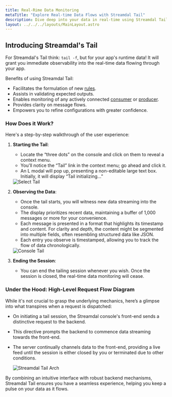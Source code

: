```yaml
---
title: Real-Rime Data Monitoring
metaTitle: "Explore Real-time Data Flows with Streamdal Tail"
description: Dive deep into your data in real-time using Streamdal Tail's intuitive interface.
layout: ../../../layouts/MainLayout.astro
---
```



<Changes />

## Introducing Streamdal's Tail

For Streamdal's Tail think: `tail -f`, but for your app's runtime data! It will 
grant you immediate observability into the real-time data flowing through your 
app.

Benefits of using Streamdal Tail:

- Facilitates the formulation of new <a href="/en/resources-support/glossary#rule-or-step" class="pkeyword">rules</a>.
- Assists in validating expected outputs.
- Enables monitoring of any actively connected <a href="/en/resources-support/glossary#consumer" class="pkeyword">consumer</a> or <a href="/en/resources-support/glossary#producer" class="pkeyword">producer</a>.
- Provides clarity on message flows.
- Empowers you to refine configurations with greater confidence.

### How Does it Work?

Here's a step-by-step walkthrough of the user experience:

1. **Starting the Tail**:
    - Locate the “three dots” on the console and click on them to reveal a context menu.
    - You'll notice the “Tail” link in the context menu; go ahead and click it.
    - An L modal will pop up, presenting a non-editable large text box. Initially, it will display “Tail initializing...” 

    <img src={selectTail} alt="Select Tail" />

2. **Observing the Data**:
    - Once the tail starts, you will witness new data streaming into the console.
    - The display prioritizes recent data, maintaining a buffer of 1,000 messages or more for your convenience.
    - Each message is presented in a format that highlights its timestamp and content. For clarity and depth, the content might be segmented into multiple fields, often resembling structured data like JSON.
    - Each entry you observe is timestamped, allowing you to track the flow of data chronologically.


    <img src={consoleTail} alt="Console Tail" />

3. **Ending the Session**:
    - You can end the tailing session whenever you wish. Once the session is closed, the real-time data monitoring will cease.

### Under the Hood: High-Level Request Flow Diagram

While it's not crucial to grasp the underlying mechanics, here’s a glimpse into what transpires when a request is dispatched:

- On initiating a tail session, the Streamdal console's front-end sends a distinctive request to the backend.
- This directive prompts the backend to commence data streaming towards the front-end.
- The server continually channels data to the front-end, providing a live feed until the session is either closed by you or terminated due to other conditions.

  <img src={tailFlow} alt="Streamdal Tail Arch" />

By combining an intuitive interface with robust backend mechanisms, Streamdal Tail ensures you have a seamless experience, helping you keep a pulse on your data as it flows.

